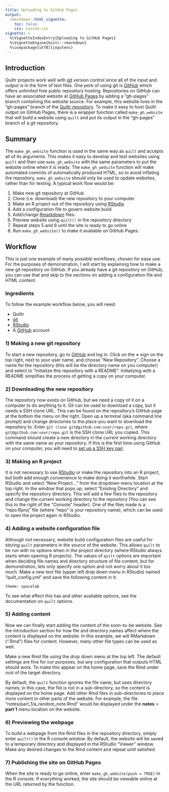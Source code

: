 ```yaml
---
title: Uploading to GitHub Pages
output: 
  rmarkdown::html_vignette:
    toc: false
    css: custom.css
vignette: >
  %\VignetteIndexEntry{Uploading to GitHub Pages}
  %\VignetteEngine{knitr::rmarkdown}
  %\usepackage[utf8]{inputenc}
---
```


## Introduction

Quiltr projects work well with [git](https://git-scm.com/) version control since all of the input and output is in the form of text files. 
One perk of using git is [GitHub](https://github.com/) which offers unlimited free public repository hosting.
Repositories on GitHub can have an associated website at [GitHub Pages](https://pages.github.com/) by adding a "gh-pages" branch containing the website source.
For example, this website lives in the "gh-pages" branch of the [Quiltr repository](https://github.com/grunwaldlab/quiltr/tree/gh-pages).
To make it easy to host Quiltr output on GitHub Pages, there is a wrapper function called `make_gh_website` that will build a website using `quilt` and put its output in the "gh-pages" branch of a git repository.


## Summary

The `make_gh_website` function is used in the same way as `quilt` and accepts all of its arguments. 
This makes it easy to develop and test websites using `quilt` and then use `make_gh_website` with the same parameters to put the website online when it is ready. 
The `make_gh_website` function will make automated commits of automatically produced HTML, so to avoid inflating the repository, `make_gh_website` should only be used to update websites, rather than for testing. 
A typical work flow would be:

1. Make new git repository at GitHub
1. Clone (i.e. download) the new repository to your computer
1. Make an R project out of the repository using [RStudio](http://www.rstudio.com/)
1. Add a configuration file to govern website build
1. Add/change [Rmarkdown](http://rmarkdown.rstudio.com/) files.
1. Preview website using `quilt()` in the repository directory
1. Repeat steps 5 and 6 until the site is ready to go online
1. Run `make_gh_website()` to make it available on GitHub Pages.


## Workflow

This is just one example of many possible workflows, chosen for ease use.
For the purposes of demonstration, I will start by explaining how to make a new git repository on GitHub. 
If you already have a git repository on GitHub, you can use that and skip to the sections on adding a configuration file and HTML content.

### Ingredients 

To follow the example workflow below, you will need:

* Quiltr
* [git](https://git-scm.com/)
* [RStudio](http://www.rstudio.com/)
* A [GitHub](https://github.com/) account


### 1) Making a new git repository

To start a new repository, go to [GitHub](https://github.com/) and log in. 
Click on the **+** sign on the top right, next to your user name, and choose "New Repository".
Choose a name for the repository (this will be the directory name on you computer) and select to "Initialize this repository with a README".
Initializing with a README simplifies the process of getting a copy on your computer.


### 2) Downloading the new repository

The repository now exists on GitHub, but we need a copy of it on a computer to do anything to it.
Git can be used to download a copy, but it needs a SSH clone URL. 
This can be found on the repository's GitHub page at the bottom the menu on the right.
Open up a terminal (aka command line prompt) and change directories to the place you want to download the repository to. 
Enter `git clone git@github.com:user/repo.git`, where `git@github.com:user/repo.git` is the SSH clone URL you copied.
This command should create a new directory in the current working directory with the same name as your repository.
If this is the first time using GitHub on your computer, you will need to [set up a SSH key pair](https://help.github.com/articles/generating-ssh-keys/).


### 3) Making an R project

It is not necessary to use [RStudio](http://www.rstudio.com/) or make the repository into an R project, but both add enough convenience to make doing it worthwhile. 
Start RStudio and select "New Project..." from the dropdown menu location at the top right.
In the window that pops up, select "Existing Directory" and specify the repository directory.
This will add a few files to the repository and change the current working directory to the repository (You can see this to the right of the "Console" header).
One of the files made is a "repo.Rproj" file (where "repo" is your repository name), which can be used to open the project again in RStudio.


### 4) Adding a website configuration file

Although not necessary, website build configuration files are useful for storing `quilt` parameters in the source of the website. 
This allows `quilt` to be run with no options when in the project directory (where RStudio always starts when opening R projects).
The values of `quilt` options are important when deciding file names and directory structure of file content, but for demonstration, lets only specify one option and not worry about it too much. 
Make a new text file (upper left drop down menu in RStudio) named "quilt_config.yml" and save the following content in it:

```
theme: spacelab
```

To see what effect this has and other available options, see the documentation on `quilt` options.


### 5) Adding content

Now we can finally start adding the content of the soon-to-be website.
See the introduction section for how file and directory names affect where the content is displayed on the website.
In this example, we will RMarkdown (".Rmd") files for content.
However, many other file types can be used as well.

Make a new Rmd file using the drop down menu at the top left.
The default settings are fine for our purposes, but any configuration that outputs HTML should work.
To make this appear on the home page, save the Rmd under root of the target directory.

By default, the `quilt` function ignores the file name, but uses directory names; in this case, the file is not in a sub-directory, so the content is displayed on the home page.
Add other Rmd files in sub-directories to place more content in other parts of the website. 
For example, the file "notes/part_1/a_random_note.Rmd" would be displayed under the **notes** > **part 1** menu location on the website. 


### 6) Previewing the webpage

To build a webpage from the Rmd files in the repository directory, simply enter `quilt()` in the R console window. 
By default, the website will be saved to a temporary directory and displayed in the RStudio "Viewer" window. 
Make any desired changes to the Rmd content and repeat until satisfied.


### 7) Publishing the site on GitHub Pages

When the site is ready to go online, enter `make_gh_website(push = TRUE)` in the R console. 
If everything worked, the site should be viewable online at the URL returned by the function.
